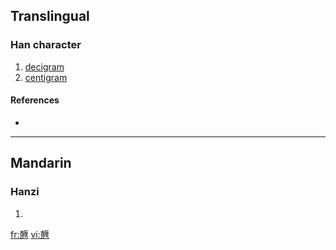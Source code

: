 ==Translingual==

===Han character===
{{Han char|rn=10|rad=儿|as=14|sn=16|four=|canj=十山一田土 (JUMWG)|ids=⿺[[克]][[厘]]}}

# [[decigram]]
# [[centigram]]

====References====
* {{Han ref|kx=0125.281|dkj=01405|dj=0266.130|hdz=10275.071|uh=5163|ud=20835|bh=A25E|bd=41566}}

----

==Mandarin==

===Hanzi===
{{cmn-hanzi|pin=[[lǐ]] ([[li3]])|wg=li<sup>3</sup>}}

# {{defn|Mandarin}}

[[fr:兣]]
[[vi:兣]]